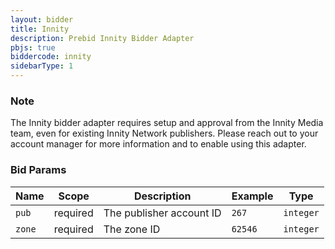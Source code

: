 ```yaml
---
layout: bidder
title: Innity
description: Prebid Innity Bidder Adapter
pbjs: true
biddercode: innity
sidebarType: 1
---
```


### Note

The Innity bidder adapter requires setup and approval from the Innity Media team, even for existing Innity Network publishers. Please reach out to your account manager for more information and to enable using this adapter.

### Bid Params


| Name   | Scope    | Description              | Example | Type      |
|--------|----------|--------------------------|---------|-----------|
| `pub`  | required | The publisher account ID | `267`   | `integer` |
| `zone` | required | The zone ID              | `62546` | `integer` |
